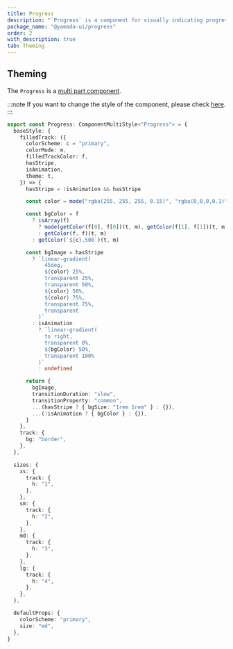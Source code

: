 ```yaml
---
title: Progress
description: "`Progress` is a component for visually indicating progress."
package_name: "@yamada-ui/progress"
order: 2
with_description: true
tab: Theming
---
```


## Theming

The `Progress` is a [multi part component](/styled-system/theming/component-styles#multi-part-components).

:::note
If you want to change the style of the component, please check [here](/styled-system/theming/customize-theme#changing-the-style-of-components).
:::

```ts
export const Progress: ComponentMultiStyle<"Progress"> = {
  baseStyle: {
    filledTrack: ({
      colorScheme: c = "primary",
      colorMode: m,
      filledTrackColor: f,
      hasStripe,
      isAnimation,
      theme: t,
    }) => {
      hasStripe = !isAnimation && hasStripe

      const color = mode("rgba(255, 255, 255, 0.15)", "rgba(0,0,0,0.1)")(m)

      const bgColor = f
        ? isArray(f)
          ? mode(getColor(f[0], f[0])(t, m), getColor(f[1], f[1])(t, m))(m)
          : getColor(f, f)(t, m)
        : getColor(`${c}.500`)(t, m)

      const bgImage = hasStripe
        ? `linear-gradient(
            45deg,
            ${color} 25%,
            transparent 25%,
            transparent 50%,
            ${color} 50%,
            ${color} 75%,
            transparent 75%,
            transparent
          )`
        : isAnimation
          ? `linear-gradient(
            to right,
            transparent 0%,
            ${bgColor} 50%,
            transparent 100%
          )`
          : undefined

      return {
        bgImage,
        transitionDuration: "slow",
        transitionProperty: "common",
        ...(hasStripe ? { bgSize: "1rem 1rem" } : {}),
        ...(!isAnimation ? { bgColor } : {}),
      }
    },
    track: {
      bg: "border",
    },
  },

  sizes: {
    xs: {
      track: {
        h: "1",
      },
    },
    sm: {
      track: {
        h: "2",
      },
    },
    md: {
      track: {
        h: "3",
      },
    },
    lg: {
      track: {
        h: "4",
      },
    },
  },

  defaultProps: {
    colorScheme: "primary",
    size: "md",
  },
}
```
